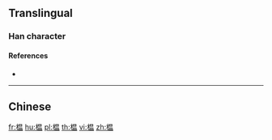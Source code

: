 {{character info/new}}
{{also|榲}}
==Translingual==

===Han character===
{{Han char|rn=75|rad=木|as=09|sn=13|four=|canj=DABT|ids=⿰木昷}}

====References====
* {{Han ref|kx=0542.191|hdz=21249.050|uh=6985|ud=27013}}

----

==Chinese==
{{zh-see|榲}}

[[fr:榅]]
[[hu:榅]]
[[pl:榅]]
[[th:榅]]
[[vi:榅]]
[[zh:榅]]